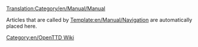 [[Translation:Category/en/Manual/Manual]]

Articles that are called by [[Template:en/Manual/Navigation]] are automatically placed here.

[[Category:en/OpenTTD Wiki]]
